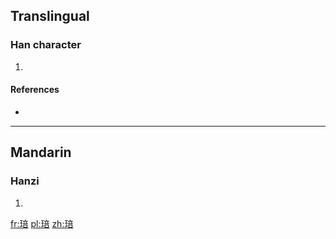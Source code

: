 ==Translingual==

===Han character===
{{Han char|rn=96|rad=玉|as=08|sn=12|four=1016<sub>1</sub>|canj=一土卜廿口 (MGYTR)}}

# {{defn|Han|sort=玉08}}

====References====
* {{Han ref|kx=0734.200|dkj=21059|hdz=21123.070|uh=7423|ud=29731|bh=DAA6|bd=55974}}

----

==Mandarin==

===Hanzi===
{{cmn-hanzi|pin=[[huī]] ([[hui1]]), [[pěi]] ([[pei3]])|wg=hui<sup>1</sup>, p'ei<sup>3</sup>}}

# {{defn|lang=cmn|sort=玉08}}

[[fr:琣]]
[[pl:琣]]
[[zh:琣]]
